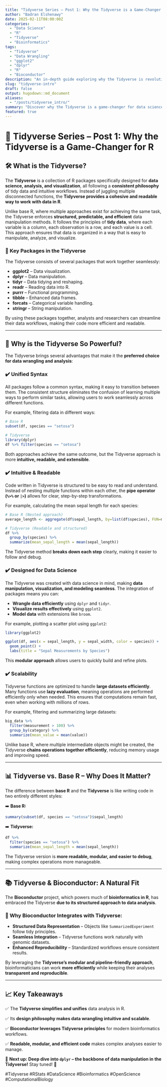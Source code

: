 ```yaml
---
title: "Tidyverse Series – Post 1: Why the Tidyverse is a Game-Changer for R"
author: "Badran Elshenawy"
date: 2025-02-11T08:00:00Z
categories:
  - "Data Science"
  - "R"
  - "Tidyverse"
  - "Bioinformatics"
tags:
  - "Tidyverse"
  - "Data Wrangling"
  - "ggplot2"
  - "dplyr"
  - "R"
  - "Bioconductor"
description: "An in-depth guide exploring why the Tidyverse is revolutionizing data science in R. Learn about its unified syntax, readability, and seamless integration with Bioconductor."
slug: "tidyverse-intro"
draft: false
output: hugodown::md_document
aliases:
  - "/posts/tidyverse_intro/"
summary: "Discover why the Tidyverse is a game-changer for data science in R, simplifying data wrangling, visualization, and reproducibility."
featured: true
---
```


# 🔬 Tidyverse Series – Post 1: Why the Tidyverse is a Game-Changer for R

## 🛠 What is the Tidyverse?

The **Tidyverse** is a collection of R packages specifically designed for **data science, analysis, and visualization**, all following a **consistent philosophy** of tidy data and intuitive workflows. Instead of juggling multiple disconnected functions, the **Tidyverse provides a cohesive and readable way to work with data in R**.

Unlike base R, where multiple approaches exist for achieving the same task, the Tidyverse enforces **structured, predictable, and efficient** data manipulation methods. It follows the principles of **tidy data**, where each variable is a column, each observation is a row, and each value is a cell. This approach ensures that data is organized in a way that is easy to manipulate, analyze, and visualize.

### 🔹 Key Packages in the Tidyverse

The Tidyverse consists of several packages that work together seamlessly:

-   **ggplot2** – Data visualization.
-   **dplyr** – Data manipulation.
-   **tidyr** – Data tidying and reshaping.
-   **readr** – Reading data into R.
-   **purrr** – Functional programming.
-   **tibble** – Enhanced data frames.
-   **forcats** – Categorical variable handling.
-   **stringr** – String manipulation.

By using these packages together, analysts and researchers can streamline their data workflows, making their code more efficient and readable.

------------------------------------------------------------------------

## 📖 Why is the Tidyverse So Powerful?

The Tidyverse brings several advantages that make it the **preferred choice for data wrangling and analysis**:

### ✔️ **Unified Syntax**

All packages follow a common syntax, making it easy to transition between them. The consistent structure eliminates the confusion of learning multiple ways to perform similar tasks, allowing users to work seamlessly across different functions.

For example, filtering data in different ways:

``` r
# Base R
subset(df, species == "setosa")

# Tidyverse
library(dplyr)
df %>% filter(species == "setosa")
```

Both approaches achieve the same outcome, but the Tidyverse approach is more **intuitive, readable, and extensible**.

### ✔️ **Intuitive & Readable**

Code written in Tidyverse is structured to be easy to read and understand. Instead of nesting multiple functions within each other, the **pipe operator (`%>%` or `|>`)** allows for clear, step-by-step transformations.

For example, calculating the mean sepal length for each species:

``` r
# Base R (Nested approach)
average_length <- aggregate(df$sepal_length, by=list(df$species), FUN=mean)

# Tidyverse (Readable and structured)
df %>% 
  group_by(species) %>% 
  summarize(mean_sepal_length = mean(sepal_length))
```

The Tidyverse method **breaks down each step** clearly, making it easier to follow and debug.

### ✔️ **Designed for Data Science**

The Tidyverse was created with data science in mind, making **data manipulation, visualization, and modeling seamless**. The integration of packages means you can:

-   **Wrangle data efficiently** using `dplyr` and `tidyr`.
-   **Visualize results effectively** using `ggplot2`.
-   **Model data** with extensions like `broom`.

For example, plotting a scatter plot using `ggplot2`:

``` r
library(ggplot2)

ggplot(df, aes(x = sepal_length, y = sepal_width, color = species)) + 
  geom_point() + 
  labs(title = "Sepal Measurements by Species")
```

This **modular approach** allows users to quickly build and refine plots.

### ✔️ **Scalability**

Tidyverse functions are optimized to handle **large datasets efficiently**. Many functions use **lazy evaluation**, meaning operations are performed efficiently only when needed. This ensures that computations remain fast, even when working with millions of rows.

For example, filtering and summarizing large datasets:

``` r
big_data %>%
  filter(measurement > 100) %>%
  group_by(category) %>%
  summarize(mean_value = mean(value))
```

Unlike base R, where multiple intermediate objects might be created, the Tidyverse **chains operations together efficiently**, reducing memory usage and improving speed.

------------------------------------------------------------------------

## 📊 Tidyverse vs. Base R – Why Does It Matter?

The difference between **base R** and the **Tidyverse** is like writing code in two entirely different styles:

➡️ **Base R:**

``` r
summary(subset(df, species == "setosa")$sepal_length)
```

➡️ **Tidyverse:**

``` r
df %>%
  filter(species == "setosa") %>%
  summarize(mean_sepal_length = mean(sepal_length))
```

The Tidyverse version is **more readable, modular, and easier to debug**, making complex operations more manageable.

------------------------------------------------------------------------

## 📚 Tidyverse & Bioconductor: A Natural Fit

The **Bioconductor** project, which powers much of **bioinformatics in R**, has embraced the Tidyverse **due to its structured approach to data analysis**.

### 🔹 Why Bioconductor Integrates with Tidyverse:

-   **Structured Data Representation** – Objects like `SummarizedExperiment` follow tidy principles.
-   **Seamless Integration** – Tidyverse functions work naturally with genomic datasets.
-   **Enhanced Reproducibility** – Standardized workflows ensure consistent results.

By leveraging the **Tidyverse’s modular and pipeline-friendly approach**, bioinformaticians can work **more efficiently** while keeping their analyses **transparent and reproducible**.

------------------------------------------------------------------------

## 📈 Key Takeaways

✅ The **Tidyverse simplifies and unifies** data analysis in R.

✅ Its **design philosophy makes data wrangling intuitive and scalable**.

✅ **Bioconductor leverages Tidyverse principles** for modern bioinformatics workflows.

✅ **Readable, modular, and efficient code** makes complex analyses easier to manage.

📌 **Next up: Deep dive into `dplyr` – the backbone of data manipulation in the Tidyverse!** Stay tuned! 🚀

#Tidyverse #RStats #DataScience #Bioinformatics #OpenScience #ComputationalBiology